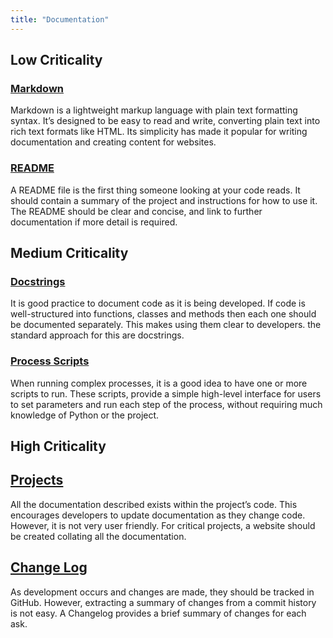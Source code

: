 ```yaml
---
title: "Documentation"
---
```



## Low Criticality

::::: {.grid}

:::: {.g-col-6}

::: {.callout-note}
### [Markdown](markdown.qmd)
Markdown is a lightweight markup language with plain text formatting syntax. It's designed
to be easy to read and write, converting plain text into rich text formats like HTML. Its
simplicity has made it popular for writing documentation and creating content for
websites.
:::

::::

:::: {.g-col-6}

::: {.callout-note}
### [README](readme.qmd)
A README file is the first thing someone looking at your code reads. It should contain a
summary of the project and instructions for how to use it. The README should be clear and
concise, and link to further documentation if more detail is required.
:::

::::

:::::

## Medium Criticality

::::: {.grid}

:::: {.g-col-6}

::: {.callout-warning}
### [Docstrings](docstrings.qmd)
It is good practice to document code as it is being developed. If code is well-structured
into functions, classes and methods then each one should be documented separately. This
makes using them clear to developers. the standard approach for this are docstrings.
:::

::::

:::: {.g-col-6}

::: {.callout-warning}
### [Process Scripts](process-scripts.qmd)
When running complex processes, it is a good idea to have one or more scripts to run.
These scripts, provide a simple high-level interface for users to set parameters and
run each step of the process, without requiring much knowledge of Python or the project.
:::

::::

:::::

## High Criticality

::::: {.grid}

:::: {.g-col-6}

::: {.callout-important}
## [Projects](projects.qmd)
All the documentation described exists within the project's code. This encourages
developers to update documentation as they change code. However, it is not very user
friendly. For critical projects, a website should be created collating all the
documentation.
:::

::::

:::: {.g-col-6}

::: {.callout-important}
## [Change Log](changelog.qmd)
As development occurs and changes are made, they should be tracked in GitHub. However,
extracting a summary of changes from a commit history is not easy. A Changelog provides a
brief summary of changes for each ask.
:::

::::

:::::

